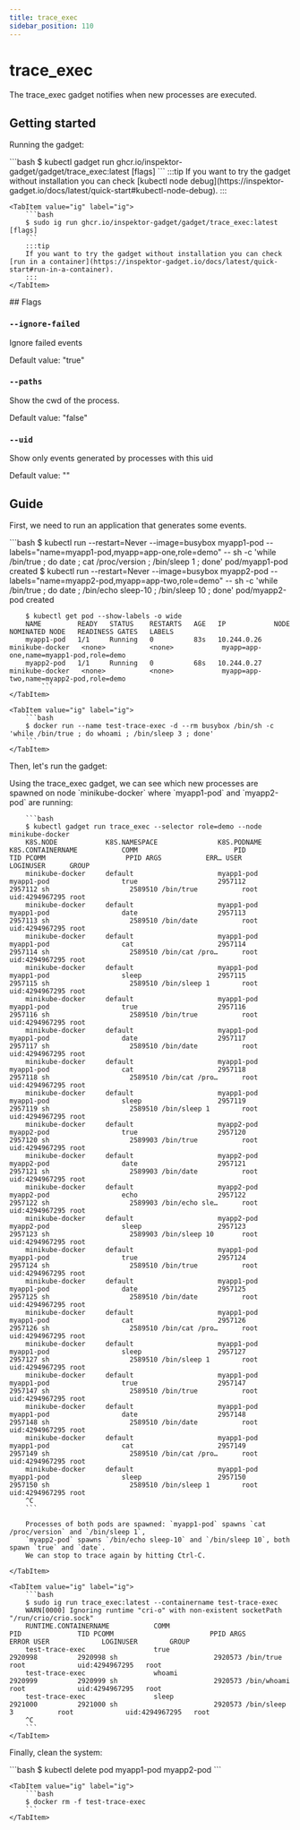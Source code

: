 ```yaml
---
title: trace_exec
sidebar_position: 110
---
```



# trace_exec

The trace_exec gadget notifies when new processes are executed.

## Getting started

Running the gadget:

<Tabs groupId="env">
    <TabItem value="kubectl-gadget" label="kubectl gadget">
        ```bash
        $ kubectl gadget run ghcr.io/inspektor-gadget/gadget/trace_exec:latest [flags]
        ```
        :::tip
        If you want to try the gadget without installation you can check [kubectl node debug](https://inspektor-gadget.io/docs/latest/quick-start#kubectl-node-debug).
        :::
    </TabItem>

    <TabItem value="ig" label="ig">
        ```bash
        $ sudo ig run ghcr.io/inspektor-gadget/gadget/trace_exec:latest [flags]
        ```
        :::tip
        If you want to try the gadget without installation you can check [run in a container](https://inspektor-gadget.io/docs/latest/quick-start#run-in-a-container).
        :::
    </TabItem>
</Tabs>
## Flags

### `--ignore-failed`

Ignore failed events

Default value: "true"

### `--paths`

Show the cwd of the process.

Default value: "false"

### `--uid`

Show only events generated by processes with this uid

Default value: ""

## Guide

First, we need to run an application that generates some events.

<Tabs groupId="env">
    <TabItem value="kubectl-gadget" label="kubectl gadget">
        ```bash
        $ kubectl run --restart=Never --image=busybox myapp1-pod --labels="name=myapp1-pod,myapp=app-one,role=demo" -- sh -c 'while /bin/true ; do date ; cat /proc/version ; /bin/sleep 1 ; done'
        pod/myapp1-pod created
        $ kubectl run --restart=Never --image=busybox myapp2-pod --labels="name=myapp2-pod,myapp=app-two,role=demo" -- sh -c 'while /bin/true ; do date ; /bin/echo sleep-10 ; /bin/sleep 10 ; done'
        pod/myapp2-pod created

        $ kubectl get pod --show-labels -o wide
        NAME         READY   STATUS    RESTARTS   AGE   IP            NODE              NOMINATED NODE   READINESS GATES   LABELS
        myapp1-pod   1/1     Running   0          83s   10.244.0.26   minikube-docker   <none>           <none>            myapp=app-one,name=myapp1-pod,role=demo
        myapp2-pod   1/1     Running   0          68s   10.244.0.27   minikube-docker   <none>           <none>            myapp=app-two,name=myapp2-pod,role=demo
            ```
    </TabItem>

    <TabItem value="ig" label="ig">
        ```bash
        $ docker run --name test-trace-exec -d --rm busybox /bin/sh -c 'while /bin/true ; do whoami ; /bin/sleep 3 ; done'
        ```
    </TabItem>
</Tabs>

Then, let's run the gadget:

<Tabs groupId="env">
    <TabItem value="kubectl-gadget" label="kubectl gadget">
        Using the trace_exec gadget, we can see which new processes are spawned on node
        `minikube-docker` where `myapp1-pod` and `myapp2-pod` are running:

        ```bash
        $ kubectl gadget run trace_exec --selector role=demo --node minikube-docker
        K8S.NODE            K8S.NAMESPACE               K8S.PODNAME                 K8S.CONTAINERNAME           COMM                        PID            TID PCOMM                    PPID ARGS           ERR… USER           LOGINUSER      GROUP
        minikube-docker     default                     myapp1-pod                  myapp1-pod                  true                    2957112        2957112 sh                    2589510 /bin/true           root           uid:4294967295 root
        minikube-docker     default                     myapp1-pod                  myapp1-pod                  date                    2957113        2957113 sh                    2589510 /bin/date           root           uid:4294967295 root
        minikube-docker     default                     myapp1-pod                  myapp1-pod                  cat                     2957114        2957114 sh                    2589510 /bin/cat /pro…      root           uid:4294967295 root
        minikube-docker     default                     myapp1-pod                  myapp1-pod                  sleep                   2957115        2957115 sh                    2589510 /bin/sleep 1        root           uid:4294967295 root
        minikube-docker     default                     myapp1-pod                  myapp1-pod                  true                    2957116        2957116 sh                    2589510 /bin/true           root           uid:4294967295 root
        minikube-docker     default                     myapp1-pod                  myapp1-pod                  date                    2957117        2957117 sh                    2589510 /bin/date           root           uid:4294967295 root
        minikube-docker     default                     myapp1-pod                  myapp1-pod                  cat                     2957118        2957118 sh                    2589510 /bin/cat /pro…      root           uid:4294967295 root
        minikube-docker     default                     myapp1-pod                  myapp1-pod                  sleep                   2957119        2957119 sh                    2589510 /bin/sleep 1        root           uid:4294967295 root
        minikube-docker     default                     myapp2-pod                  myapp2-pod                  true                    2957120        2957120 sh                    2589903 /bin/true           root           uid:4294967295 root
        minikube-docker     default                     myapp2-pod                  myapp2-pod                  date                    2957121        2957121 sh                    2589903 /bin/date           root           uid:4294967295 root
        minikube-docker     default                     myapp2-pod                  myapp2-pod                  echo                    2957122        2957122 sh                    2589903 /bin/echo sle…      root           uid:4294967295 root
        minikube-docker     default                     myapp2-pod                  myapp2-pod                  sleep                   2957123        2957123 sh                    2589903 /bin/sleep 10       root           uid:4294967295 root
        minikube-docker     default                     myapp1-pod                  myapp1-pod                  true                    2957124        2957124 sh                    2589510 /bin/true           root           uid:4294967295 root
        minikube-docker     default                     myapp1-pod                  myapp1-pod                  date                    2957125        2957125 sh                    2589510 /bin/date           root           uid:4294967295 root
        minikube-docker     default                     myapp1-pod                  myapp1-pod                  cat                     2957126        2957126 sh                    2589510 /bin/cat /pro…      root           uid:4294967295 root
        minikube-docker     default                     myapp1-pod                  myapp1-pod                  sleep                   2957127        2957127 sh                    2589510 /bin/sleep 1        root           uid:4294967295 root
        minikube-docker     default                     myapp1-pod                  myapp1-pod                  true                    2957147        2957147 sh                    2589510 /bin/true           root           uid:4294967295 root
        minikube-docker     default                     myapp1-pod                  myapp1-pod                  date                    2957148        2957148 sh                    2589510 /bin/date           root           uid:4294967295 root
        minikube-docker     default                     myapp1-pod                  myapp1-pod                  cat                     2957149        2957149 sh                    2589510 /bin/cat /pro…      root           uid:4294967295 root
        minikube-docker     default                     myapp1-pod                  myapp1-pod                  sleep                   2957150        2957150 sh                    2589510 /bin/sleep 1        root           uid:4294967295 root
        ^C
        ```

        Processes of both pods are spawned: `myapp1-pod` spawns `cat /proc/version` and `/bin/sleep 1`,
        `myapp2-pod` spawns `/bin/echo sleep-10` and `/bin/sleep 10`, both spawn `true` and `date`.
        We can stop to trace again by hitting Ctrl-C.

    </TabItem>

    <TabItem value="ig" label="ig">
        ```bash
        $ sudo ig run trace_exec:latest --containername test-trace-exec
        WARN[0000] Ignoring runtime "cri-o" with non-existent socketPath "/run/crio/crio.sock"
        RUNTIME.CONTAINERNAME           COMM                            PID              TID PCOMM                        PPID ARGS             ERROR USER             LOGINUSER        GROUP
        test-trace-exec                 true                        2920998          2920998 sh                        2920573 /bin/true              root             uid:4294967295   root
        test-trace-exec                 whoami                      2920999          2920999 sh                        2920573 /bin/whoami            root             uid:4294967295   root
        test-trace-exec                 sleep                       2921000          2921000 sh                        2920573 /bin/sleep 3           root             uid:4294967295   root
        ^C
        ```
    </TabItem>
</Tabs>

Finally, clean the system:

<Tabs groupId="env">
    <TabItem value="kubectl-gadget" label="kubectl gadget">
        ```bash
        $ kubectl delete pod myapp1-pod myapp2-pod
        ```
    </TabItem>

    <TabItem value="ig" label="ig">
        ```bash
        $ docker rm -f test-trace-exec
        ```
    </TabItem>
</Tabs>
